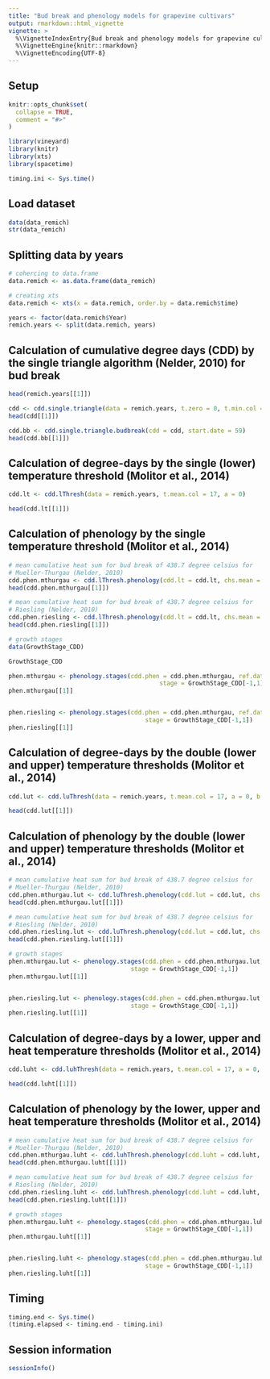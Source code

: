 ```yaml
---
title: "Bud break and phenology models for grapevine cultivars"
output: rmarkdown::html_vignette
vignette: >
  %\VignetteIndexEntry{Bud break and phenology models for grapevine cultivars}
  %\VignetteEngine{knitr::rmarkdown}
  %\VignetteEncoding{UTF-8}
---
```


## Setup
```r
knitr::opts_chunk$set(
  collapse = TRUE,
  comment = "#>"
)
```

```r
library(vineyard)
library(knitr)
library(xts)
library(spacetime)

timing.ini <- Sys.time()
```

## Load dataset
```r
data(data_remich)
str(data_remich)
```

## Splitting data by years
```r
# cohercing to data.frame
data.remich <- as.data.frame(data_remich)

# creating xts
data.remich <- xts(x = data.remich, order.by = data.remich$time)

years <- factor(data.remich$Year)
remich.years <- split(data.remich, years)
```

## Calculation of cumulative degree days (CDD) by the single triangle algorithm (Nelder, 2010) for bud break
```r
head(remich.years[[1]])

cdd <- cdd.single.triangle(data = remich.years, t.zero = 0, t.min.col = 16, t.mean.col = 17, t.max.col = 15)
head(cdd[[1]])

cdd.bb <- cdd.single.triangle.budbreak(cdd = cdd, start.date = 59)
head(cdd.bb[[1]])
```


## Calculation of degree-days by the single (lower) temperature threshold (Molitor et al., 2014)
```r
cdd.lt <- cdd.lThresh(data = remich.years, t.mean.col = 17, a = 0)

head(cdd.lt[[1]])
```


## Calculation of phenology by the single temperature threshold (Molitor et al., 2014)
```r
# mean cumulative heat sum for bud break of 438.7 degree celsius for
# Mueller-Thurgau (Nelder, 2010)
cdd.phen.mthurgau <- cdd.lThresh.phenology(cdd.lt = cdd.lt, chs.mean = 438.7)
head(cdd.phen.mthurgau[[1]])

# mean cumulative heat sum for bud break of 438.7 degree celsius for
# Riesling (Nelder, 2010)
cdd.phen.riesling <- cdd.lThresh.phenology(cdd.lt = cdd.lt, chs.mean = 463.1)
head(cdd.phen.riesling[[1]])

# growth stages
data(GrowthStage_CDD)

GrowthStage_CDD

phen.mthurgau <- phenology.stages(cdd.phen = cdd.phen.mthurgau, ref.data = GrowthStage_CDD[-1,],
                                          stage = GrowthStage_CDD[-1,1])
phen.mthurgau[[1]]


phen.riesling <- phenology.stages(cdd.phen = cdd.phen.mthurgau, ref.data = GrowthStage_CDD[-1,],
                                      stage = GrowthStage_CDD[-1,1])
phen.riesling[[1]]

```

## Calculation of degree-days by the double (lower and upper) temperature thresholds (Molitor et al., 2014)
```r
cdd.lut <- cdd.luThresh(data = remich.years, t.mean.col = 17, a = 0, b = 15)

head(cdd.lut[[1]])
```

## Calculation of phenology by the double (lower and upper) temperature thresholds (Molitor et al., 2014)
```r
# mean cumulative heat sum for bud break of 438.7 degree celsius for
# Mueller-Thurgau (Nelder, 2010)
cdd.phen.mthurgau.lut <- cdd.luThresh.phenology(cdd.lut = cdd.lut, chs.mean = 438.7)
head(cdd.phen.mthurgau.lut[[1]])

# mean cumulative heat sum for bud break of 438.7 degree celsius for
# Riesling (Nelder, 2010)
cdd.phen.riesling.lut <- cdd.luThresh.phenology(cdd.lut = cdd.lut, chs.mean = 463.1)
head(cdd.phen.riesling.lut[[1]])

# growth stages
phen.mthurgau.lut <- phenology.stages(cdd.phen = cdd.phen.mthurgau.lut, ref.data = GrowthStage_CDD[-1,],
                                  stage = GrowthStage_CDD[-1,1])
phen.mthurgau.lut[[1]]


phen.riesling.lut <- phenology.stages(cdd.phen = cdd.phen.mthurgau.lut, ref.data = GrowthStage_CDD[-1,],
                                  stage = GrowthStage_CDD[-1,1])
phen.riesling.lut[[1]]
```

## Calculation of degree-days by a lower, upper and heat temperature thresholds (Molitor et al., 2014)
```r
cdd.luht <- cdd.luhThresh(data = remich.years, t.mean.col = 17, a = 0, b = 15, c = 20)

head(cdd.luht[[1]])
```

## Calculation of phenology by the lower, upper and heat temperature thresholds (Molitor et al., 2014)
```r

# mean cumulative heat sum for bud break of 438.7 degree celsius for
# Mueller-Thurgau (Nelder, 2010)
cdd.phen.mthurgau.luht <- cdd.luhThresh.phenology(cdd.luht = cdd.luht, chs.mean = 438.7)
head(cdd.phen.mthurgau.luht[[1]])

# mean cumulative heat sum for bud break of 438.7 degree celsius for
# Riesling (Nelder, 2010)
cdd.phen.riesling.luht <- cdd.luhThresh.phenology(cdd.luht = cdd.luht, chs.mean = 463.1)
head(cdd.phen.riesling.luht[[1]])

# growth stages
phen.mthurgau.luht <- phenology.stages(cdd.phen = cdd.phen.mthurgau.luht, ref.data = GrowthStage_CDD[-1,],
                                      stage = GrowthStage_CDD[-1,1])
phen.mthurgau.luht[[1]]


phen.riesling.luht <- phenology.stages(cdd.phen = cdd.phen.mthurgau.luht, ref.data = GrowthStage_CDD[-1,],
                                      stage = GrowthStage_CDD[-1,1])
phen.riesling.luht[[1]]
```

## Timing
```r
timing.end <- Sys.time()
(timing.elapsed <- timing.end - timing.ini)
```

## Session information
```r
sessionInfo()
```
